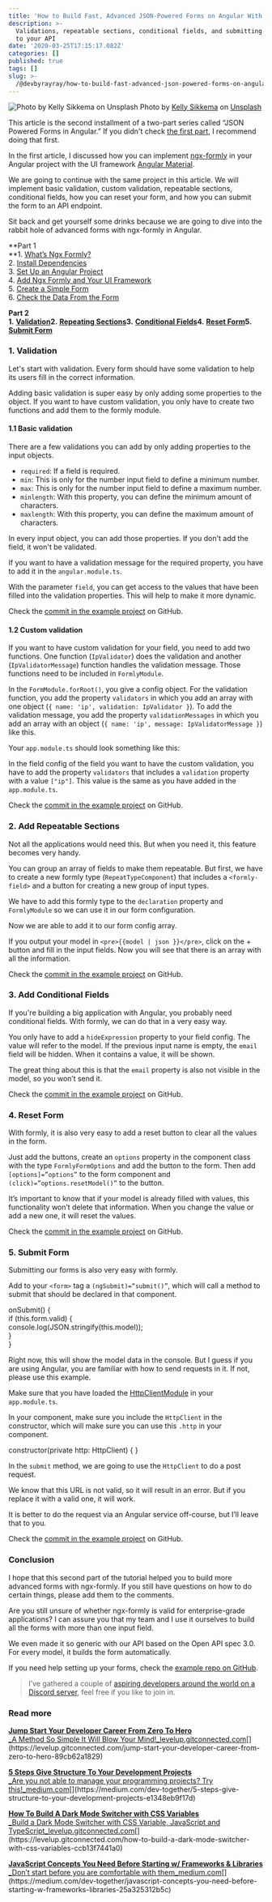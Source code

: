```yaml
---
title: 'How to Build Fast, Advanced JSON-Powered Forms on Angular With ngx-formly'
description: >-
  Validations, repeatable sections, conditional fields, and submitting your form
  to your API
date: '2020-03-25T17:15:17.082Z'
categories: []
published: true
tags: []
slug: >-
  /@devbyrayray/how-to-build-fast-advanced-json-powered-forms-on-angular-with-ngx-formly-77aeed406f73
---
```


![Photo by [Kelly Sikkema](https://unsplash.com/@kellysikkema?utm_source=medium&utm_medium=referral) on [Unsplash](https://unsplash.com?utm_source=medium&utm_medium=referral)](https://cdn-images-1.medium.com/max/800/0*ObTlBymPfhHxX6en)
Photo by [Kelly Sikkema](https://unsplash.com/@kellysikkema?utm_source=medium&utm_medium=referral) on [Unsplash](https://unsplash.com?utm_source=medium&utm_medium=referral)

This article is the second installment of a two-part series called “JSON Powered Forms in Angular.” If you didn't check [the first part](https://medium.com/better-programming/build-fast-json-powered-forms-on-angular-with-ngx-formly-b7a00733e66e), I recommend doing that first.

In the first article, I discussed how you can implement [ngx-formly](https://github.com/ngx-formly/ngx-formly) in your Angular project with the UI framework [Angular Material](https://material.angular.io/).

We are going to continue with the same project in this article. We will implement basic validation, custom validation, repeatable sections, conditional fields, how you can reset your form, and how you can submit the form to an API endpoint.

Sit back and get yourself some drinks because we are going to dive into the rabbit hole of advanced forms with ngx-formly in Angular.

**Part 1  
**1\. [What’s Ngx Formly?](https://medium.com/@devbyrayray/b7a00733e66e#3d0d)  
2\. [Install Dependencies](https://medium.com/@devbyrayray/b7a00733e66e#8175)  
3\. [Set Up an Angular Project](https://medium.com/@devbyrayray/b7a00733e66e#0e6c)  
4\. [Add Ngx Formly and Your UI Framework](https://medium.com/@devbyrayray/b7a00733e66e#8521)  
5\. [Create a Simple Form](https://medium.com/@devbyrayray/b7a00733e66e#1778)  
6\. [Check the Data From the Form](https://medium.com/@devbyrayray/b7a00733e66e#ded9)

**Part 2**  
**1\.** [**Validation**](https://medium.com/@devbyrayray/77aeed406f73)**2\.** [**Repeating Sections**](https://medium.com/@devbyrayray/77aeed406f73)**3\.** [**Conditional Fields**](https://medium.com/@devbyrayray/77aeed406f73)**4\.** [**Reset Form**](https://medium.com/@devbyrayray/77aeed406f73)**5\.** [**Submit Form**](https://medium.com/@devbyrayray/77aeed406f73)

### 1\. Validation

Let's start with validation. Every form should have some validation to help its users fill in the correct information.

Adding basic validation is super easy by only adding some properties to the object. If you want to have custom validation, you only have to create two functions and add them to the formly module.

#### 1.1 Basic validation

There are a few validations you can add by only adding properties to the input objects.

*   `required`: If a field is required.
*   `min`: This is only for the number input field to define a minimum number.
*   `max`: This is only for the number input field to define a maximum number.
*   `minlength`: With this property, you can define the minimum amount of characters.
*   `maxlength`: With this property, you can define the maximum amount of characters.

In every input object, you can add those properties. If you don't add the field, it won't be validated.

If you want to have a validation message for the required property, you have to add it in the `angular.module.ts`.

With the parameter `field`, you can get access to the values that have been filled into the validation properties. This will help to make it more dynamic.

Check the [commit in the example project](https://github.com/raymonschouwenaar/angular-ngx-formly-material-example/tree/d8a1f15ffd82f3505a06fe947f643e588fc0a276) on GitHub.

#### 1.2 Custom validation

If you want to have custom validation for your field, you need to add two functions. One function (`IpValidator`) does the validation and another (`IpValidatorMessage`) function handles the validation message. Those functions need to be included in `FormlyModule`.

In the `FormModule.forRoot()`, you give a config object. For the validation function, you add the property `validators` in which you add an array with one object (`{ name: 'ip', validation: IpValidator }`). To add the validation message, you add the property `validationMessages` in which you add an array with an object (`{ name: 'ip', message: IpValidatorMessage }`) like this.

Your `app.module.ts` should look something like this:

In the field config of the field you want to have the custom validation, you have to add the property `validators` that includes a `validation` property with a value `["ip"]`. This value is the same as you have added in the `app.module.ts`.

Check the [commit in the example project](https://github.com/raymonschouwenaar/angular-ngx-formly-material-example/tree/0571ff48b5e396f9622d14ab7ff8269de9b83c92) on GitHub.

### 2\. Add Repeatable Sections

Not all the applications would need this. But when you need it, this feature becomes very handy.

You can group an array of fields to make them repeatable. But first, we have to create a new formly type (`RepeatTypeComponent`) that includes a `<formly-field>` and a button for creating a new group of input types.

We have to add this formly type to the `declaration` property and `FormlyModule` so we can use it in our form configuration.

Now we are able to add it to our form config array.

If you output your model in `<pre>{{model | json }}</pre>`, click on the + button and fill in the input fields. Now you will see that there is an array with all the information.

Check the [commit in the example project](https://github.com/raymonschouwenaar/angular-ngx-formly-material-example/tree/100723445ab5308651e9dde890f7fd02efa13039) on GitHub.

### 3\. Add Conditional Fields

If you're building a big application with Angular, you probably need conditional fields. With formly, we can do that in a very easy way.

You only have to add a `hideExpression` property to your field config. The value will refer to the model. If the previous input name is empty, the `email` field will be hidden. When it contains a value, it will be shown.

The great thing about this is that the `email` property is also not visible in the model, so you won’t send it.

Check the [commit in the example project](https://github.com/raymonschouwenaar/angular-ngx-formly-material-example/tree/575b4febae9758ace7894ba657edfbaeab048822) on GitHub.

### **4\. Reset Form**

With formly, it is also very easy to add a reset button to clear all the values in the form.

Just add the buttons, create an `options` property in the component class with the type `FormlyFormOptions` and add the button to the form. Then add `[options]=”options”` to the form component and `(click)=”options.resetModel()”` to the button.

It’s important to know that if your model is already filled with values, this functionality won’t delete that information. When you change the value or add a new one, it will reset the values.

Check the [commit in the example project](https://github.com/raymonschouwenaar/angular-ngx-formly-material-example/tree/10852832404b515b216ac4fceb9374c2b6335eb4) on GitHub.

### **5\. Submit Form**

Submitting our forms is also very easy with formly.

Add to your `<form>` tag a `(ngSubmit)=“submit()”`, which will call a method to submit that should be declared in that component.

onSubmit() {  
  if (this.form.valid) {  
    console.log(JSON.stringify(this.model));  
  }  
}

Right now, this will show the model data in the console. But I guess if you are using Angular, you are familiar with how to send requests in it. If not, please use this example.

Make sure that you have loaded the [HttpClientModule](https://angular.io/api/common/http/HttpClientModule) in your `app.module.ts`.

In your component, make sure you include the `HttpClient` in the constructor, which will make sure you can use this `.http` in your component.

constructor(private http: HttpClient) { }

In the `submit` method, we are going to use the `HttpClient` to do a post request.

We know that this URL is not valid, so it will result in an error. But if you replace it with a valid one, it will work.

It is better to do the request via an Angular service off-course, but I’ll leave that to you.

Check the [commit in the example project](https://github.com/raymonschouwenaar/angular-ngx-formly-material-example/tree/15e0f3800da0825c36585d8da37e2c1dcb548a7b) on GitHub.

### **Conclusion**

I hope that this second part of the tutorial helped you to build more advanced forms with ngx-formly. If you still have questions on how to do certain things, please add them to the comments.

Are you still unsure of whether ngx-formly is valid for enterprise-grade applications? I can assure you that my team and I use it ourselves to build all the forms with more than one input field.

We even made it so generic with our API based on the Open API spec 3.0. For every model, it builds the form automatically.

If you need help setting up your forms, check the [example repo on GitHub](https://github.com/raymonschouwenaar/angular-ngx-formly-material-example).

> I’ve gathered a couple of [aspiring developers around the world on a Discord server](https://mailchi.mp/fb82491d03f8/dev-by-rayray-discord-community), feel free if you like to join in.

### Read more

[**Jump Start Your Developer Career From Zero To Hero**  
_A Method So Simple It Will Blow Your Mind!_levelup.gitconnected.com](https://levelup.gitconnected.com/jump-start-your-developer-career-from-zero-to-hero-89cb62a1829 "https://levelup.gitconnected.com/jump-start-your-developer-career-from-zero-to-hero-89cb62a1829")[](https://levelup.gitconnected.com/jump-start-your-developer-career-from-zero-to-hero-89cb62a1829)

[**5 Steps Give Structure To Your Development Projects**  
_Are you not able to manage your programming projects? Try this!_medium.com](https://medium.com/dev-together/5-steps-give-structure-to-your-development-projects-e1348eb9f17d "https://medium.com/dev-together/5-steps-give-structure-to-your-development-projects-e1348eb9f17d")[](https://medium.com/dev-together/5-steps-give-structure-to-your-development-projects-e1348eb9f17d)

[**How To Build A Dark Mode Switcher with CSS Variables**  
_Build a Dark Mode Switcher with CSS Variable, JavaScript and TypeScript_levelup.gitconnected.com](https://levelup.gitconnected.com/how-to-build-a-dark-mode-switcher-with-css-variables-ccb13f7441a0 "https://levelup.gitconnected.com/how-to-build-a-dark-mode-switcher-with-css-variables-ccb13f7441a0")[](https://levelup.gitconnected.com/how-to-build-a-dark-mode-switcher-with-css-variables-ccb13f7441a0)

[**JavaScript Concepts You Need Before Starting w/ Frameworks & Libraries**  
_Don’t start before you are comfortable with them_medium.com](https://medium.com/dev-together/javascript-concepts-you-need-before-starting-w-frameworks-libraries-25a325312b5c "https://medium.com/dev-together/javascript-concepts-you-need-before-starting-w-frameworks-libraries-25a325312b5c")[](https://medium.com/dev-together/javascript-concepts-you-need-before-starting-w-frameworks-libraries-25a325312b5c)